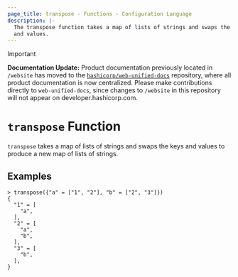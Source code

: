 ```yaml
---
page_title: transpose - Functions - Configuration Language
description: |-
  The transpose function takes a map of lists of strings and swaps the keys
  and values.
---
```


> [!IMPORTANT]  
> **Documentation Update:** Product documentation previously located in `/website` has moved to the [`hashicorp/web-unified-docs`](https://github.com/hashicorp/web-unified-docs) repository, where all product documentation is now centralized. Please make contributions directly to `web-unified-docs`, since changes to `/website` in this repository will not appear on developer.hashicorp.com.

# `transpose` Function

`transpose` takes a map of lists of strings and swaps the keys and values
to produce a new map of lists of strings.

## Examples

```
> transpose({"a" = ["1", "2"], "b" = ["2", "3"]})
{
  "1" = [
    "a",
  ],
  "2" = [
    "a",
    "b",
  ],
  "3" = [
    "b",
  ],
}
```
